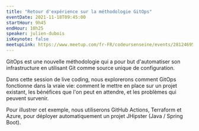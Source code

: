 ```yaml
---
title: "Retour d'expérience sur la méthodologie GitOps"
eventDate: 2021-11-18T09:45:00
startHour: 9h45
endHour: 10h25
speaker: julien-dubois
isKeynote: false
meetupLink: https://www.meetup.com/fr-FR/codeursenseine/events/281246952/
---
```


GitOps est une nouvelle méthodologie qui a pour but d'automatiser son infrastructure en utilisant Git comme source unique de configuration.

Dans cette session de live coding, nous explorerons comment GitOps fonctionne dans la vraie vie: comment le mettre en place sur un projet existant, les bénéfices que l'on peut en attendre, et les problèmes qui peuvent survenir.

Pour illustrer cet exemple, nous utiliserons GitHub Actions, Terraform et Azure, pour déployer automatiquement un projet JHipster (Java / Spring Boot).
